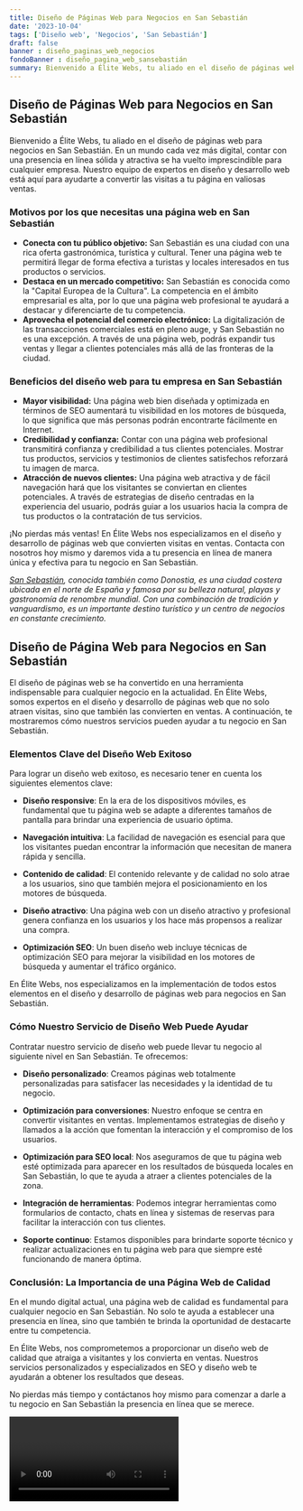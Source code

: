 ```yaml
---
title: Diseño de Páginas Web para Negocios en San Sebastián
date: '2023-10-04'
tags: ['Diseño web', 'Negocios', 'San Sebastián']
draft: false
banner : diseño_paginas_web_negocios
fondoBanner : diseño_pagina_web_sansebastián
summary: Bienvenido a Élite Webs, tu aliado en el diseño de páginas web para negocios en San Sebastián. En un mundo cada vez más digital, contar con una presencia en línea sólida y atractiva se ha vuelto imprescindible para cualquier empresa. Nuestro equipo de expertos en diseño y desarrollo web está aquí para ayudarte a convertir las visitas a tu página en valiosas ventas.
---
```


## Diseño de Páginas Web para Negocios en San Sebastián

Bienvenido a Élite Webs, tu aliado en el diseño de páginas web para negocios en San Sebastián. En un mundo cada vez más digital, contar con una presencia en línea sólida y atractiva se ha vuelto imprescindible para cualquier empresa. Nuestro equipo de expertos en diseño y desarrollo web está aquí para ayudarte a convertir las visitas a tu página en valiosas ventas.

### Motivos por los que necesitas una página web en San Sebastián

- **Conecta con tu público objetivo:** San Sebastián es una ciudad con una rica oferta gastronómica, turística y cultural. Tener una página web te permitirá llegar de forma efectiva a turistas y locales interesados en tus productos o servicios.
- **Destaca en un mercado competitivo:** San Sebastián es conocida como la "Capital Europea de la Cultura". La competencia en el ámbito empresarial es alta, por lo que una página web profesional te ayudará a destacar y diferenciarte de tu competencia.
- **Aprovecha el potencial del comercio electrónico:** La digitalización de las transacciones comerciales está en pleno auge, y San Sebastián no es una excepción. A través de una página web, podrás expandir tus ventas y llegar a clientes potenciales más allá de las fronteras de la ciudad.

### Beneficios del diseño web para tu empresa en San Sebastián

- **Mayor visibilidad:** Una página web bien diseñada y optimizada en términos de SEO aumentará tu visibilidad en los motores de búsqueda, lo que significa que más personas podrán encontrarte fácilmente en Internet.
- **Credibilidad y confianza:** Contar con una página web profesional transmitirá confianza y credibilidad a tus clientes potenciales. Mostrar tus productos, servicios y testimonios de clientes satisfechos reforzará tu imagen de marca.
- **Atracción de nuevos clientes:** Una página web atractiva y de fácil navegación hará que los visitantes se conviertan en clientes potenciales. A través de estrategias de diseño centradas en la experiencia del usuario, podrás guiar a los usuarios hacia la compra de tus productos o la contratación de tus servicios.

¡No pierdas más ventas! En Élite Webs nos especializamos en el diseño y desarrollo de páginas web que convierten visitas en ventas. Contacta con nosotros hoy mismo y daremos vida a tu presencia en línea de manera única y efectiva para tu negocio en San Sebastián.

*[San Sebastián](https://www.sansebastianturismo.com/es/), conocida también como Donostia, es una ciudad costera ubicada en el norte de España y famosa por su belleza natural, playas y gastronomía de renombre mundial. Con una combinación de tradición y vanguardismo, es un importante destino turístico y un centro de negocios en constante crecimiento.*

<GifSeo />

<Cta />

## Diseño de Página Web para Negocios en San Sebastián

El diseño de páginas web se ha convertido en una herramienta indispensable para cualquier negocio en la actualidad. En Élite Webs, somos expertos en el diseño y desarrollo de páginas web que no solo atraen visitas, sino que también las convierten en ventas. A continuación, te mostraremos cómo nuestros servicios pueden ayudar a tu negocio en San Sebastián.

### Elementos Clave del Diseño Web Exitoso

Para lograr un diseño web exitoso, es necesario tener en cuenta los siguientes elementos clave:

- **Diseño responsive**: En la era de los dispositivos móviles, es fundamental que tu página web se adapte a diferentes tamaños de pantalla para brindar una experiencia de usuario óptima.

- **Navegación intuitiva**: La facilidad de navegación es esencial para que los visitantes puedan encontrar la información que necesitan de manera rápida y sencilla.

- **Contenido de calidad**: El contenido relevante y de calidad no solo atrae a los usuarios, sino que también mejora el posicionamiento en los motores de búsqueda.

- **Diseño atractivo**: Una página web con un diseño atractivo y profesional genera confianza en los usuarios y los hace más propensos a realizar una compra.

- **Optimización SEO**: Un buen diseño web incluye técnicas de optimización SEO para mejorar la visibilidad en los motores de búsqueda y aumentar el tráfico orgánico.

En Élite Webs, nos especializamos en la implementación de todos estos elementos en el diseño y desarrollo de páginas web para negocios en San Sebastián.

### Cómo Nuestro Servicio de Diseño Web Puede Ayudar

Contratar nuestro servicio de diseño web puede llevar tu negocio al siguiente nivel en San Sebastián. Te ofrecemos:

- **Diseño personalizado**: Creamos páginas web totalmente personalizadas para satisfacer las necesidades y la identidad de tu negocio.

- **Optimización para conversiones**: Nuestro enfoque se centra en convertir visitantes en ventas. Implementamos estrategias de diseño y llamados a la acción que fomentan la interacción y el compromiso de los usuarios.

- **Optimización para SEO local**: Nos aseguramos de que tu página web esté optimizada para aparecer en los resultados de búsqueda locales en San Sebastián, lo que te ayuda a atraer a clientes potenciales de la zona.

- **Integración de herramientas**: Podemos integrar herramientas como formularios de contacto, chats en línea y sistemas de reservas para facilitar la interacción con tus clientes.

- **Soporte continuo**: Estamos disponibles para brindarte soporte técnico y realizar actualizaciones en tu página web para que siempre esté funcionando de manera óptima.

### Conclusión: La Importancia de una Página Web de Calidad

En el mundo digital actual, una página web de calidad es fundamental para cualquier negocio en San Sebastián. No solo te ayuda a establecer una presencia en línea, sino que también te brinda la oportunidad de destacarte entre tu competencia.

En Élite Webs, nos comprometemos a proporcionar un diseño web de calidad que atraiga a visitantes y los convierta en ventas. Nuestros servicios personalizados y especializados en SEO y diseño web te ayudarán a obtener los resultados que deseas.

No pierdas más tiempo y contáctanos hoy mismo para comenzar a darle a tu negocio en San Sebastián la presencia en línea que se merece.

<Video />

<CtaBot job='Negocios' city='San Sebastián'/>

<Gmaps query='San Sebastián+españa+maps' />